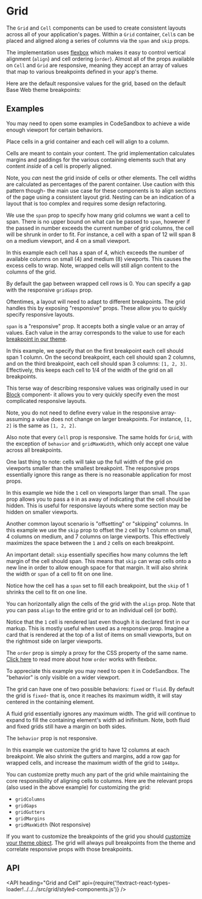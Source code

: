 <!--
Copyright (c) 2018-2019 Uber Technologies, Inc.

This source code is licensed under the MIT license found in the
LICENSE file in the root directory of this source tree.
-->




# Grid

<UnstableWarning />

The `Grid` and `Cell` components can be used to create consistent layouts across all of your application's pages. Within a `Grid` container, `Cell`s can be placed and aligned along a series of columns via the `span` and `skip` props.

The implementation uses [flexbox](https://developer.mozilla.org/en-US/docs/Web/CSS/CSS_Flexible_Box_Layout/Using_CSS_flexible_boxes) which makes it easy to control vertical alignment (`align`) and cell ordering (`order`). Almost all of the props available on `Cell` and `Grid` are responsive, meaning they accept an array of values that map to various breakpoints defined in your app's theme.

Here are the default responsive values for the grid, based on the default Base Web theme breakpoints:

<Table
  columns={['Breakpoint', 'Range', 'Columns', 'Gutter', 'Margin']}
  data={[
    ['Default', '0 to 319px', '1', '-', '16px'],
    ['Small', '320px to 599px', '4', '16px', '16px'],
    ['Medium', '600px to 1135px', '8', '36px', '36px'],
    ['Large', '1136px and up', '12', '36px', '64px'],
  ]}
/>

## Examples

You may need to open some examples in CodeSandbox to achieve a wide enough viewport for certain behaviors.

<Example title="Basic" path="grid/basic.js">
  <BasicExample />
</Example>

Place cells in a grid container and each cell will align to a column.

Cells are meant to contain your content. The grid implementation calculates margins and paddings for the various containing elements such that any content _inside_ of a cell is properly aligned.

Note, you _can_ nest the grid inside of cells or other elements. The cell widths are calculated as percentages of the parent container. Use caution with this pattern though- the main use case for these components is to align sections of the page using a consistent layout grid. Nesting can be an indication of a layout that is too complex and requires some design refactoring.

<Example title="Span" path="grid/span.js">
  <SpanExample />
</Example>

We use the `span` prop to specify how many grid columns we want a cell to span. There is no upper bound on what can be passed to `span`, however if the passed in number exceeds the current number of grid columns, the cell will be shrunk in order to fit. For instance, a cell with a span of 12 will span 8 on a medium viewport, and 4 on a small viewport.

In this example each cell has a span of 4, which exceeds the number of available columns on small (4) and medium (8) viewports. This causes the excess cells to wrap. Note, wrapped cells will still align content to the columns of the grid.

By default the gap between wrapped cell rows is 0. You can specify a gap with the responsive `gridGaps` prop.

Oftentimes, a layout will need to adapt to different breakpoints. The grid handles this by exposing "responsive" props. These allow you to quickly specify responsive layouts.

<Example title="Responsive" path="grid/responsive.js">
  <ResponsiveExample />
</Example>

`span` is a "responsive" prop. It accepts both a single value or an array of values. Each value in the array corresponds to the value to use for each [breakpoint in our theme](https://baseweb.design/guides/theming/#the-shape-of-the-theme-file).

In this example, we specify that on the first breakpoint each cell should span 1 column. On the second breakpoint, each cell should span 2 columns, and on the third breakpoint, each cell should span 3 columns: `[1, 2, 3]`. Effectively, this keeps each cell to 1/4 of the width of the grid on all breakpoints.

This terse way of describing responsive values was originally used in our [Block](/components/block) component- it allows you to very quickly specify even the most complicated responsive layouts.

Note, you do not need to define every value in the responsive array- assuming a value does not change on larger breakpoints. For instance, `[1, 2]` is the same as `[1, 2, 2]`.

Also note that every `Cell` prop is responsive. The same holds for `Grid`, with the exception of `behavior` and `gridMaxWidth`, which only accept one value across all breakpoints.

One last thing to note: cells will take up the full width of the grid on viewports smaller than the smallest breakpoint. The responsive props essentially ignore this range as there is no reasonable application for most props.

<Example title="Hide" path="grid/hide.js">
  <HideExample />
</Example>

In this example we hide the `1` cell on viewports larger than small. The `span` prop allows you to pass a `0` in as away of indicating that the cell should be hidden. This is useful for responsive layouts where some section may be hidden on smaller viewports.

<Example title="Skip" path="grid/skip.js">
  <SkipExample />
</Example>

Another common layout scenario is "offsetting" or "skipping" columns. In this example we use the `skip` prop to offset the `2` cell by 1 column on small, 4 columns on medium, and 7 columns on large viewports. This effectively maximizes the space between the `1` and `2` cells on each breakpoint.

An important detail: `skip` essentially specifies how many columns the left margin of the cell should span. This means that `skip` can wrap cells onto a new line in order to allow enough space for that margin. It will also shrink the width or `span` of a cell to fit on one line.

<Example title="Shrink" path="grid/skip-shrink.js">
  <SkipShrinkExample />
</Example>

Notice how the cell has a `span` set to fill each breakpoint, but the `skip` of 1 shrinks the cell to fit on one line.

<Example title="Align" path="grid/align.js">
  <AlignExample />
</Example>

You can horizontally align the cells of the grid with the `align` prop. Note that you can pass `align` to the entire grid or to an individual cell (or both).

<Example title="Order" path="grid/order.js">
  <OrderExample />
</Example>

Notice that the `1` cell is rendered last even though it is declared first in our markup. This is mostly useful when used as a responsive prop. Imagine a card that is rendered at the top of a list of items on small viewports, but on the rightmost side on larger viewports.

The `order` prop is simply a proxy for the CSS property of the same name. [Click here](https://developer.mozilla.org/en-US/docs/Web/CSS/CSS_Flexible_Box_Layout/Ordering_Flex_Items) to read more about how `order` works with flexbox.

<Example title="Behavior" path="grid/behavior.js">
  <BehaviorExample />
</Example>

To appreciate this example you may need to open it in CodeSandbox. The "behavior" is only visible on a wider viewport.

The grid can have one of two possible behaviors: `fixed` or `fluid`. By default the grid is `fixed`- that is, once it reaches its maximum width, it will stay centered in the containing element.

A fluid grid essentially ignores any maximum width. The grid will continue to expand to fill the containing element's width ad inifinitum. Note, both fluid and fixed grids still have a margin on both sides.

The `behavior` prop is not responsive.

<Example title="Custom" path="grid/custom.js">
  <CustomExample />
</Example>

In this example we customize the grid to have 12 columns at each breakpoint. We also shrink the gutters and margins, add a row gap for wrapped cells, and increase the maximum width of the grid to `1440px`.

You can customize pretty much any part of the grid while maintaining the core responsibility of aligning cells to columns. Here are the relevant props (also used in the above example) for customizing the grid:

- `gridColumns`
- `gridGaps`
- `gridGutters`
- `gridMargins`
- `gridMaxWidth` (Not responsive)

If you want to customize the breakpoints of the grid you should [customize your theme object](https://baseweb.design/guides/theming/#creating-a-custom-theme). The grid will always pull breakpoints from the theme and correlate responsive props with those breakpoints.

## API

<API
  heading="Grid and Cell"
  api={require('!!extract-react-types-loader!../../../src/grid/styled-components.js')}
/>
